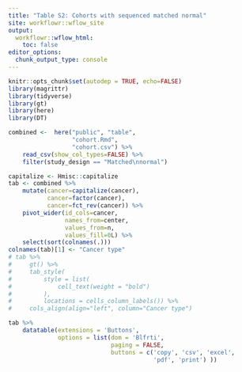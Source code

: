 ```yaml
---
title: "Table S2: Cohorts with sequenced matched normal"
site: workflowr::wflow_site
output:
  workflowr::wflow_html:
    toc: false
editor_options:
  chunk_output_type: console
---
```


```r
knitr::opts_chunk$set(autodep = TRUE, echo=FALSE)
library(magrittr)
library(tidyverse)
library(gt)
library(here)
library(DT)
```

```r
combined <-  here("public", "table",
                  "cohort.Rmd",
                  "cohort.csv") %>%
    read_csv(show_col_types=FALSE) %>%
    filter(study_design == "Matched\nnormal")
```

```r
capitalize <- Hmisc::capitalize
tab <- combined %>%
    mutate(cancer=capitalize(cancer),
           cancer=factor(cancer),
           cancer=fct_rev(cancer)) %>%
    pivot_wider(id_cols=cancer,
                names_from=center,
                values_from=n,
                values_fill=0L) %>%
    select(sort(colnames(.)))
colnames(tab)[1] <- "Cancer type"
# tab %>%
#     gt() %>%
#     tab_style(
#         style = list(
#             cell_text(weight = "bold")
#         ),
#         locations = cells_column_labels()) %>%
#     cols_align(align="left", column="Cancer type")

tab %>%
    datatable(extensions = 'Buttons',
              options = list(dom = 'Blfrti',
                             paging = FALSE, 
                             buttons = c('copy', 'csv', 'excel',
                                         'pdf', 'print') ))
```
